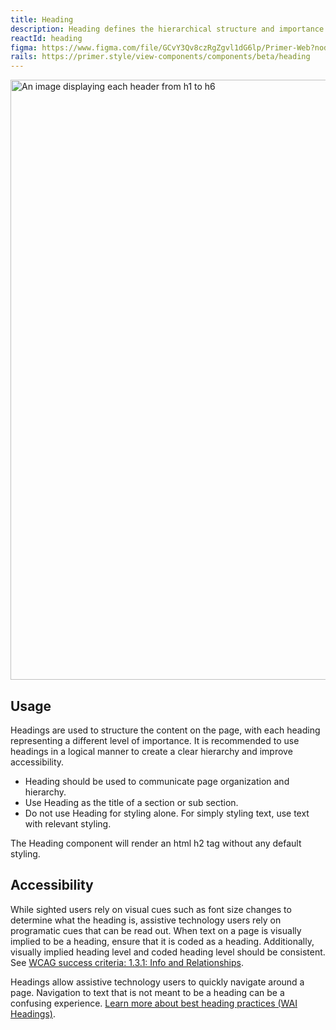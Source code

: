 ```yaml
---
title: Heading
description: Heading defines the hierarchical structure and importance of the content they contain.
reactId: heading
figma: https://www.figma.com/file/GCvY3Qv8czRgZgvl1dG6lp/Primer-Web?node-id=21069%3A78764&t=0oSdmKQbjXp6hwuf-1
rails: https://primer.style/view-components/components/beta/heading
---
```



<img
  width="960"
  alt="An image displaying each header from h1 to h6"
  src="https://user-images.githubusercontent.com/586552/217705129-6422d0c0-dacc-4c98-90c0-9380fb001e83.png"
/>

## Usage

Headings are used to structure the content on the page, with each heading representing a different level of importance. It is recommended to use headings in a logical manner to create a clear hierarchy and improve accessibility.

- Heading should be used to communicate page organization and hierarchy.
- Use Heading as the title of a section or sub section.
- Do not use Heading for styling alone. For simply styling text, use text with relevant styling.

The Heading component will render an html h2 tag without any default styling.

## Accessibility

While sighted users rely on visual cues such as font size changes to determine what the heading is, assistive technology users rely on programatic cues that can be read out. When text on a page is visually implied to be a heading, ensure that it is coded as a heading. Additionally, visually implied heading level and coded heading level should be consistent. See [WCAG success criteria: 1.3.1: Info and Relationships](https://www.w3.org/WAI/WCAG21/Understanding/info-and-relationships.html).

Headings allow assistive technology users to quickly navigate around a page. Navigation to text that is not meant to be a heading can be a confusing experience. [Learn more about best heading practices (WAI Headings)](https://www.w3.org/WAI/tutorials/page-structure/headings/).

